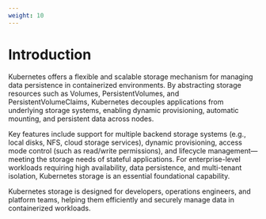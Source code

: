 ```yaml
---
weight: 10
---
```


# Introduction

Kubernetes offers a flexible and scalable storage mechanism for managing data persistence in containerized environments. By abstracting storage resources such as Volumes, PersistentVolumes, and PersistentVolumeClaims, Kubernetes decouples applications from underlying storage systems, enabling dynamic provisioning, automatic mounting, and persistent data across nodes.

Key features include support for multiple backend storage systems (e.g., local disks, NFS, cloud storage services), dynamic provisioning, access mode control (such as read/write permissions), and lifecycle management—meeting the storage needs of stateful applications. For enterprise-level workloads requiring high availability, data persistence, and multi-tenant isolation, Kubernetes storage is an essential foundational capability.

Kubernetes storage is designed for developers, operations engineers, and platform teams, helping them efficiently and securely manage data in containerized workloads.

